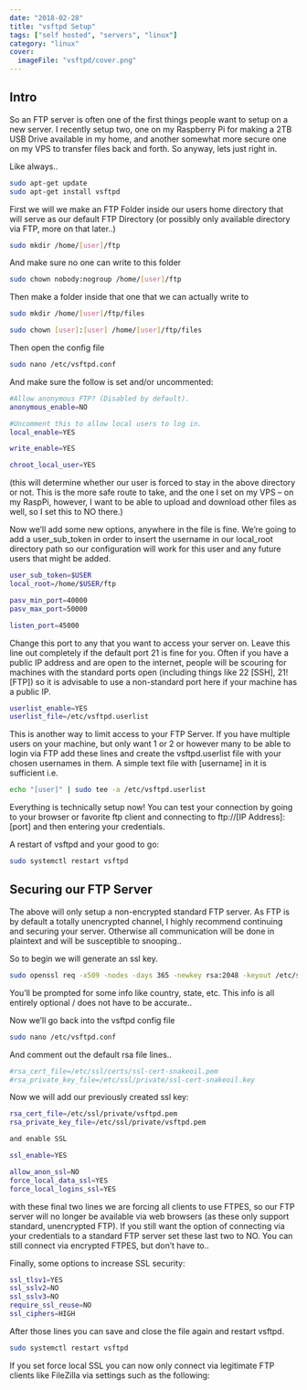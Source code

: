 ```yaml
---
date: "2018-02-28"
title: "vsftpd Setup"
tags: ["self hosted", "servers", "linux"]
category: "linux"
cover:
  imageFile: "vsftpd/cover.png"
---
```


## Intro

So an FTP server is often one of the first things people want to setup on a new server. I recently setup two, one on my Raspberry Pi for making a 2TB USB Drive available in my home, and another somewhat more secure one on my VPS to transfer files back and forth.
So anyway, lets just right in.

Like always..

```bash
sudo apt-get update
sudo apt-get install vsftpd
```

First we will we make an FTP Folder inside our users home directory that will serve as our default FTP Directory (or possibly only available directory via FTP, more on that later..)

```bash
sudo mkdir /home/[user]/ftp
```

And make sure no one can write to this folder

```bash
sudo chown nobody:nogroup /home/[user]/ftp
```

Then make a folder inside that one that we can actually write to

```bash
sudo mkdir /home/[user]/ftp/files

sudo chown [user]:[user] /home/[user]/ftp/files
```

Then open the config file

```bash
sudo nano /etc/vsftpd.conf
```

And make sure the follow is set and/or uncommented:

```bash
#Allow anonymous FTP? (Disabled by default).
anonymous_enable=NO

#Uncomment this to allow local users to log in.
local_enable=YES

write_enable=YES

chroot_local_user=YES
```

(this will determine whether our user is forced to stay in the above directory or not. This is the more safe route to take, and the one I set on my VPS – on my RaspPi, however, I want to be able to upload and download other files as well, so I set this to NO there.)

Now we’ll add some new options, anywhere in the file is fine. We’re going to add a user_sub_token in order to insert the username in our local_root directory path so our configuration will work for this user and any future users that might be added.

```bash
user_sub_token=$USER
local_root=/home/$USER/ftp

pasv_min_port=40000
pasv_max_port=50000

listen_port=45000
```

Change this port to any that you want to access your server on. Leave this line out completely if the default port 21 is fine for you. Often if you have a public IP address and are open to the internet, people will be scouring for machines with the standard ports open (including things like 22 [SSH], 21! [FTP]) so it is advisable to use a non-standard port here if your machine has a public IP.

```bash
userlist_enable=YES
userlist_file=/etc/vsftpd.userlist
```

This is another way to limit access to your FTP Server. If you have multiple users on your machine, but only want 1 or 2 or however many to be able to login via FTP add these lines and create the vsftpd.userlist file with your chosen usernames in them. A simple text file with [username] in it is sufficient i.e.

```bash
echo "[user]" | sudo tee -a /etc/vsftpd.userlist
```

Everything is technically setup now! You can test your connection by going to your browser or favorite ftp client and connecting to ftp://[IP Address]:[port] and then entering your credentials.

A restart of vsftpd and your good to go:

```bash
sudo systemctl restart vsftpd
```

## Securing our FTP Server

The above will only setup a non-encrypted standard FTP server. As FTP is by default a totally unencrypted channel, I highly recommend continuing and securing your server. Otherwise all communication will be done in plaintext and will be susceptible to snooping..

So to begin we will generate an ssl key.

```bash
sudo openssl req -x509 -nodes -days 365 -newkey rsa:2048 -keyout /etc/ssl/private/vsftpd.pem -out /etc/ssl/private/vsftpd.pem
```

You’ll be prompted for some info like country, state, etc. This info is all entirely optional / does not have to be accurate..

Now we’ll go back into the vsftpd config file

```bash
sudo nano /etc/vsftpd.conf
```

And comment out the default rsa file lines..

```bash
#rsa_cert_file=/etc/ssl/certs/ssl-cert-snakeoil.pem
#rsa_private_key_file=/etc/ssl/private/ssl-cert-snakeoil.key
```

Now we will add our previously created ssl key:

```bash
rsa_cert_file=/etc/ssl/private/vsftpd.pem
rsa_private_key_file=/etc/ssl/private/vsftpd.pem

and enable SSL

ssl_enable=YES

allow_anon_ssl=NO
force_local_data_ssl=YES
force_local_logins_ssl=YES
```

with these final two lines we are forcing all clients to use FTPES, so our FTP server will no longer be available via web browsers (as these only support standard, unencrypted FTP). If you still want the option of connecting via your credentials to a standard FTP server set these last two to NO. You can still connect via encrypted FTPES, but don’t have to..

Finally, some options to increase SSL security:

```bash
ssl_tlsv1=YES
ssl_sslv2=NO
ssl_sslv3=NO
require_ssl_reuse=NO
ssl_ciphers=HIGH
```

After those lines you can save and close the file again and restart vsftpd.

```bash
sudo systemctl restart vsftpd
```

If you set force local SSL you can now only connect via legitimate FTP clients like FileZilla via settings such as the following:
